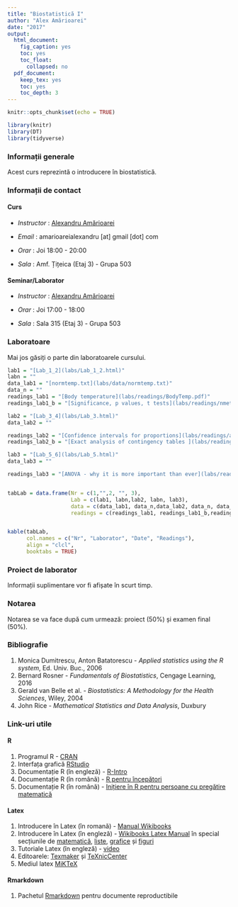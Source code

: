 ```yaml
---
title: "Biostatistică I"
author: "Alex Amărioarei"
date: "2017"
output:
  html_document:
    fig_caption: yes
    toc: yes
    toc_float:
      collapsed: no
  pdf_document:
    keep_tex: yes
    toc: yes
    toc_depth: 3
---
```


```r
knitr::opts_chunk$set(echo = TRUE)
```

```r
library(knitr)
library(DT)
library(tidyverse)
```
### Informații generale

Acest curs reprezintă o introducere în biostatistică.  

### Informații de contact 

#### Curs 

 *  _Instructor_ : [Alexandru Amărioarei](https://alexamarioarei.github.io/)

 *  _Email_ : amarioareialexandru [at] gmail [dot] com

 *  _Orar_ : Joi 18:00 - 20:00

 *  _Sala_ : Amf. Țițeica (Etaj 3) - Grupa 503


#### Seminar/Laborator

 *  _Instructor_ : [Alexandru Amărioarei](https://alexamarioarei.github.io/)

 *  _Orar_ : Joi 17:00 - 18:00

 *  _Sala_ : Sala 315 (Etaj 3) - Grupa 503
 
### Laboratoare

Mai jos găsiți o parte din laboratoarele cursului. 

```r
lab1 = "[Lab_1_2](labs/Lab_1_2.html)"
labn = ""
data_lab1 = "[normtemp.txt](labs/data/normtemp.txt)"
data_n = ""
readings_lab1 = "[Body temperature](labs/readings/BodyTemp.pdf)"
readings_lab1_b = "[Significance, p values, t tests](labs/readings/nmeth.2698.pdf)"

lab2 = "[Lab_3_4](labs/Lab_3.html)"
data_lab2 = ""

readings_lab2 = "[Confidence intervals for proportions](labs/readings/agresti_caffo_2000.pdf)"
readings_lab2_b = "[Exact analysis of contingency tables ](labs/readings/Mehta_1998.pdf)"

lab3 = "[Lab_5_6](labs/Lab_5.html)"
data_lab3 = ""

readings_lab3 = "[ANOVA - why it is more important than ever](labs/readings/Gelman_anova.pdf)"


tabLab = data.frame(Nr = c(1,"",2, "", 3),
                    Lab = c(lab1, labn,lab2, labn, lab3), 
                    data = c(data_lab1, data_n,data_lab2, data_n, data_lab3), 
                    readings = c(readings_lab1, readings_lab1_b,readings_lab2, readings_lab2_b, readings_lab3))


kable(tabLab, 
      col.names = c("Nr", "Laborator", "Date", "Readings"),
      align = "clcl", 
      booktabs = TRUE)
```
 
### Proiect de laborator

Informații suplimentare vor fi afișate în scurt timp.


### Notarea

Notarea se va face după cum urmează: proiect (50%) și examen final (50%).

### Bibliografie

  1. Monica Dumitrescu, Anton Batatorescu - *Applied statistics using the R system*, Ed. Univ. Buc., 2006
  2. Bernard Rosner - *Fundamentals of Biostatistics*, Cengage Learning, 2016
  3. Gerald van Belle et al. - *Biostatistics: A Methodology for the Health Sciences*, Wiley, 2004
  4. John Rice - *Mathematical Statistics and Data Analysis*, Duxbury
  

### Link-uri utile

#### R
  1. Programul R - [CRAN](https://cran.r-project.org/)
  2. Interfața grafică [RStudio](https://www.rstudio.com/)
  3. Documentație R (în engleză) - [R-Intro](https://cran.r-project.org/doc/manuals/r-release/R-intro.pdf)
  4. Documentație R (în română) - [R pentru începători ](ftp://cran.r-project.org/pub/R/doc/contrib/Paradis-rdebuts_RO.pdf)
  5. Documentație R (în română) - [Inițiere în R pentru persoane cu pregătire matematică ](http://www.edumanager.ro/community/documente/initiere_in_r.pdf)
  
#### Latex
  1. Introducere în Latex (în romană) - [Manual Wikibooks](https://ro.wikibooks.org/wiki/LaTeX_(carte))
  2. Introducere în Latex (în engleză) - [Wikibooks Latex Manual](https://en.wikibooks.org/wiki/LaTeX) în special secțiunile de [matematică](https://en.wikibooks.org/wiki/LaTeX/Mathematics), [liste](https://en.wikibooks.org/wiki/LaTeX/List_Structures), [grafice](https://en.wikibooks.org/wiki/LaTeX/Importing_Graphics) și [figuri](https://en.wikibooks.org/wiki/LaTeX/Floats,_Figures_and_Captions)
  3. Tutoriale Latex (în engleză) - [video](https://www.youtube.com/playlist?list=PLDD406480D35CE390)
  4. Editoarele: [Texmaker](http://www.xm1math.net/texmaker/download.html) și [TeXnicCenter](http://www.texniccenter.org/) 
  5. Mediul latex [MiKTeX](https://miktex.org/)

#### Rmarkdown
  1. Pachetul [Rmarkdown](http://rmarkdown.rstudio.com/index.html) pentru documente reproductibile